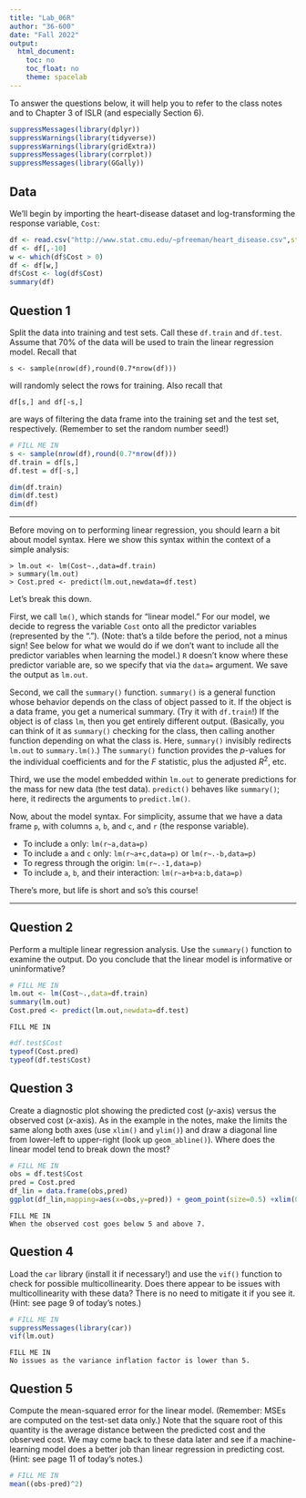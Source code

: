 ---
title: "Lab_06R"
author: "36-600"
date: "Fall 2022"
output: 
  html_document:
    toc: no
    toc_float: no
    theme: spacelab
---

To answer the questions below, it will help you to refer to the class notes and to Chapter 3 of ISLR (and especially Section 6).
```{r}
suppressMessages(library(dplyr))
suppressWarnings(library(tidyverse))
suppressWarnings(library(gridExtra))
suppressMessages(library(corrplot))
suppressMessages(library(GGally))
```
## Data

We'll begin by importing the heart-disease dataset and log-transforming the response variable, `Cost`:
```{r}
df <- read.csv("http://www.stat.cmu.edu/~pfreeman/heart_disease.csv",stringsAsFactors=TRUE)
df <- df[,-10]
w <- which(df$Cost > 0)
df <- df[w,]
df$Cost <- log(df$Cost)
summary(df)
```

## Question 1

Split the data into training and test sets. Call these `df.train` and `df.test`. Assume that 70% of the data will be used to train the linear regression model. Recall that
```
s <- sample(nrow(df),round(0.7*nrow(df)))
```
will randomly select the rows for training. Also recall that
```
df[s,] and df[-s,]
```
are ways of filtering the data frame into the training set and the test set, respectively. (Remember to set the random number seed!)
```{r}
# FILL ME IN
s <- sample(nrow(df),round(0.7*nrow(df)))
df.train = df[s,]
df.test = df[-s,]
```

```{r}
dim(df.train)
dim(df.test)
dim(df)
```


---

Before moving on to performing linear regression, you should learn a bit about model syntax. Here we show this syntax within the context of a simple analysis:
```
> lm.out <- lm(Cost~.,data=df.train)
> summary(lm.out)
> Cost.pred <- predict(lm.out,newdata=df.test)
```

Let's break this down. 

First, we call `lm()`, which stands for "linear model." For our model, we decide to regress the variable `Cost` onto all the predictor variables (represented by the "."). (Note: that's a tilde before the period, not a minus sign! See below for what we would do if we don't want to include all the predictor variables when learning the model.) `R` doesn't know where these predictor variable are, so we specify that via the `data=` argument. We save the output as `lm.out`.

Second, we call the `summary()` function. `summary()` is a general function whose behavior depends on the class of object passed to it. If the object is a data frame, you get a numerical summary. (Try it with `df.train`!) If the object is of class `lm`, then you get entirely different output. (Basically, you can think of it as `summary()` checking for the class, then calling another function depending on what the class is. Here, `summary()` invisibly redirects `lm.out` to `summary.lm()`.) The `summary()` function provides the $p$-values for the individual coefficients and for the $F$ statistic, plus the adjusted $R^2$, etc.

Third, we use the model embedded within `lm.out` to generate predictions for the mass for new data (the test data). `predict()` behaves like `summary()`; here, it redirects the arguments to `predict.lm()`.

Now, about the model syntax. For simplicity, assume that we have a data frame `p`, with columns `a`, `b`, and `c`, and `r` (the response variable).

- To include `a` only: `lm(r~a,data=p)`
- To include `a` and `c` only: `lm(r~a+c,data=p)` or `lm(r~.-b,data=p)`
- To regress through the origin: `lm(r~.-1,data=p)`
- To include `a`, `b`, and their interaction: `lm(r~a+b+a:b,data=p)`

There's more, but life is short and so's this course!

---

## Question 2

Perform a multiple linear regression analysis. Use the `summary()` function to examine the output. Do you conclude that the linear model is informative or uninformative?
```{r}
# FILL ME IN
lm.out <- lm(Cost~.,data=df.train)
summary(lm.out)
Cost.pred <- predict(lm.out,newdata=df.test)
```
```
FILL ME IN
```
```{r}
#df.test$Cost
typeof(Cost.pred)
typeof(df.test$Cost)
```

## Question 3


Create a diagnostic plot showing the predicted cost ($y$-axis) versus the observed cost ($x$-axis). As in the example in the notes, make the limits the same along both axes (use `xlim()` and `ylim()`) and draw a diagonal line from lower-left to upper-right (look up `geom_abline()`). 
Where does the linear model tend to break down the most?
```{r}
# FILL ME IN
obs = df.test$Cost
pred = Cost.pred
df_lin = data.frame(obs,pred)
ggplot(df_lin,mapping=aes(x=obs,y=pred)) + geom_point(size=0.5) +xlim(0,16) + ylim(0,16) + geom_abline(slope=1,colour='red')

```
```
FILL ME IN
When the observed cost goes below 5 and above 7.
```

## Question 4

Load the `car` library (install it if necessary!) and use the `vif()` function to check for possible multicollinearity. Does there appear to be issues with multicollinearity with these data? There is no need to mitigate it if you see it. (Hint: see page 9 of today's notes.)
```{r}
# FILL ME IN
suppressMessages(library(car))
vif(lm.out)
```
```
FILL ME IN
No issues as the variance inflation factor is lower than 5.
```

## Question 5

Compute the mean-squared error for the linear model. (Remember: MSEs are computed on the test-set data only.) Note that the square root of this quantity is the average distance between the predicted cost and the observed cost. We may come back to these data later and see if a machine-learning model does a better job than linear regression in predicting cost. (Hint: see page 11 of today's notes.)
```{r}
# FILL ME IN
mean((obs-pred)^2)
```

